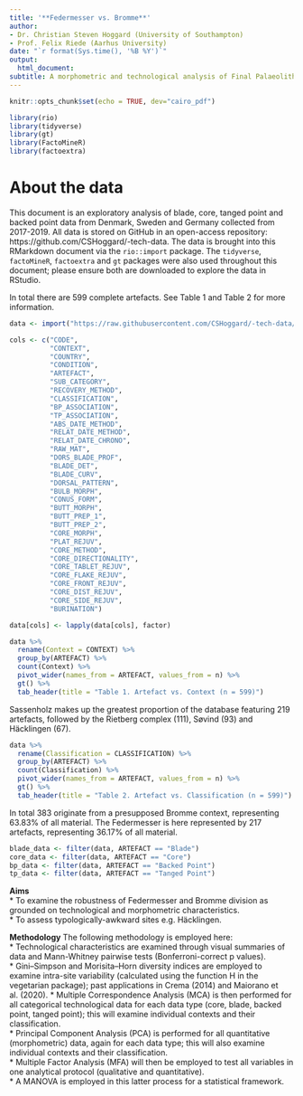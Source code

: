 ```yaml
---
title: '**Federmesser vs. Bromme**'
author:
- Dr. Christian Steven Hoggard (University of Southampton)
- Prof. Felix Riede (Aarhus University)
date: "`r format(Sys.time(), '%B %Y')`"
output:
  html_document:
subtitle: A morphometric and technological analysis of Final Palaeolithic material
---
```


```r
knitr::opts_chunk$set(echo = TRUE, dev="cairo_pdf")
```

```r
library(rio)
library(tidyverse)
library(gt)
library(FactoMineR)
library(factoextra)
```

# About the data

This document is an exploratory analysis of blade, core, tanged point and backed point data from Denmark, Sweden and Germany collected from 2017-2019. All data is stored on GitHub in an open-access repository: https://github.com/CSHoggard/-tech-data. The data is brought into this RMarkdown document via the `rio::import` package. The `tidyverse`, `factoMineR`, `factoextra` and `gt` packages were also used throughout this document; please ensure both are downloaded to explore the data in RStudio.

In total there are 599 complete artefacts. See Table 1 and Table 2 for more information.

```r

data <- import("https://raw.githubusercontent.com/CSHoggard/-tech-data/master/Hoggard_and_Riede_2020.csv", na.strings=c(""), setclass = "tbl_df", encoding = "UTF-8")

cols <- c("CODE", 
          "CONTEXT", 
          "COUNTRY", 
          "CONDITION", 
          "ARTEFACT", 
          "SUB_CATEGORY", 
          "RECOVERY_METHOD", 
          "CLASSIFICATION", 
          "BP_ASSOCIATION", 
          "TP_ASSOCIATION", 
          "ABS_DATE_METHOD", 
          "RELAT_DATE_METHOD", 
          "RELAT_DATE_CHRONO", 
          "RAW_MAT", 
          "DORS_BLADE_PROF", 
          "BLADE_DET", 
          "BLADE_CURV", 
          "DORSAL_PATTERN", 
          "BULB_MORPH", 
          "CONUS_FORM", 
          "BUTT_MORPH", 
          "BUTT_PREP_1", 
          "BUTT_PREP_2", 
          "CORE_MORPH", 
          "PLAT_REJUV", 
          "CORE_METHOD", 
          "CORE_DIRECTIONALITY", 
          "CORE_TABLET_REJUV", 
          "CORE_FLAKE_REJUV", 
          "CORE_FRONT_REJUV", 
          "CORE_DIST_REJUV", 
          "CORE_SIDE_REJUV", 
          "BURINATION")

data[cols] <- lapply(data[cols], factor)

data %>% 
  rename(Context = CONTEXT) %>%
  group_by(ARTEFACT) %>%
  count(Context) %>%
  pivot_wider(names_from = ARTEFACT, values_from = n) %>%
  gt() %>%
  tab_header(title = "Table 1. Artefact vs. Context (n = 599)")
```

Sassenholz makes up the greatest proportion of the database featuring 219 artefacts, followed by the Rietberg complex (111), Søvind (93) and Häcklingen (67).

```r
data %>% 
  rename(Classification = CLASSIFICATION) %>%
  group_by(ARTEFACT) %>%
  count(Classification) %>%
  pivot_wider(names_from = ARTEFACT, values_from = n) %>%
  gt() %>%
  tab_header(title = "Table 2. Artefact vs. Classification (n = 599)")
```

In total 383 originate from a presupposed Bromme context, representing 63.83% of all material. The Federmesser is here represented by 217 artefacts, representing 36.17% of all material.

```r
blade_data <- filter(data, ARTEFACT == "Blade")
core_data <- filter(data, ARTEFACT == "Core")
bp_data <- filter(data, ARTEFACT == "Backed Point")
tp_data <- filter(data, ARTEFACT == "Tanged Point")
```

**Aims**  
* To examine the robustness of Federmesser and Bromme division as grounded on technological and morphometric characteristics.  
* To assess typologically-awkward sites e.g. Häcklingen.  

**Methodology**
The following methodology is employed here:  
* Technological characteristics are examined through visual summaries of data and Mann-Whitney pairwise tests (Bonferroni-correct p values).  
* Gini–Simpson and Morisita–Horn diversity indices are employed to examine intra-site variability (calculated using the function H in the vegetarian
package); past applications in Crema (2014) and Maiorano et al. (2020). 
* Multiple Correspondence Analysis (MCA) is then performed for all categorical technological data for each data type (core, blade, backed point, tanged point); this will examine individual contexts and their classification.   
* Principal Component Analysis (PCA) is performed for all quantitative (morphometric) data, again for each data type; this will also examine individual contexts and their classification.    
* Multiple Factor Analysis (MFA) will then be employed to test all variables in one analytical protocol (qualitative and quantitative).  
* A MANOVA is employed in this latter process for a statistical framework.